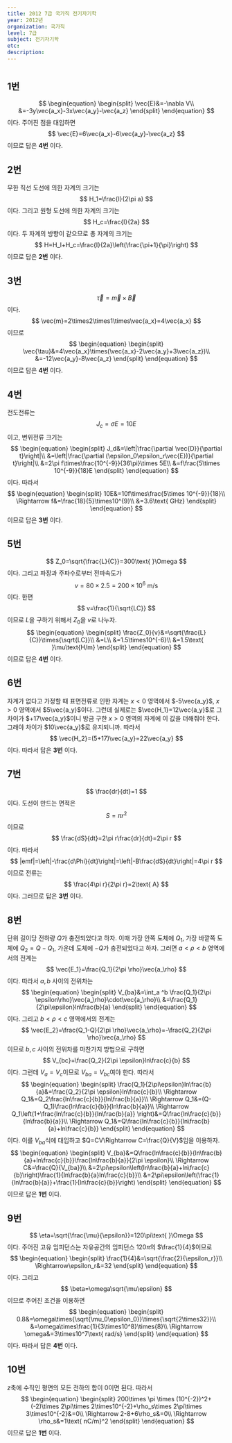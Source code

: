 ```yaml
---
title: 2012 7급 국가직 전기자기학
year: 2012년
organization: 국가직
level: 7급
subject: 전기자기학
etc:
description:
---
```


#

## 1번
$$
\begin{equation}
\begin{split}
\vec{E}&=-\nabla V\\
&=-3y\vec{a_x}-3x\vec{a_y}-\vec{a_z}
\end{split}
\end{equation}
$$
이다. 주어진 점을 대입하면
$$
\vec{E}=6\vec{a_x}-6\vec{a_y}-\vec{a_z}
$$
이므로 답은 **4번** 이다.

## 2번
무한 직선 도선에 의한 자계의 크기는
$$
H_1=\frac{I}{2\pi a}
$$
이다. 그리고 원형 도선에 의한 자계의 크기는
$$
H_c=\frac{I}{2a}
$$
이다. 두 자계의 방향이 같으므로 총 자계의 크기는
$$
H=H_l+H_c=\frac{I}{2a}\left(\frac{\pi+1}{\pi}\right)
$$
이므로 답은 **2번** 이다.

## 3번
$$
\vec{\tau}=\vec{m}\times\vec{B}
$$
이다.
$$
\vec{m}=2\times2\times1\times\vec{a_x}=4\vec{a_x}
$$
이므로
$$
\begin{equation}
\begin{split}
\vec{\tau}&=4\vec{a_x}\times(\vec{a_x}-2\vec{a_y}+3\vec{a_z})\\
&=-12\vec{a_y}-8\vec{a_z}
\end{split}
\end{equation}
$$
이므로 답은 **4번** 이다.

## 4번
전도전류는
$$
J_c=\sigma E=10E
$$
이고, 변위전류 크기는
$$
\begin{equation}
\begin{split}
J_d&=\left|\frac{\partial \vec{D}}{\partial t}\right|\\
&=\left|\frac{\partial (\epsilon_0\epsilon_r\vec{E})}{\partial t}\right|\\
&=2\pi f\times\frac{10^{-9}}{36\pi}\times 5E\\
&=f\frac{5\times 10^{-9}}{18}E
\end{split}
\end{equation}
$$
이다. 따라서
$$
\begin{equation}
\begin{split}
10E&=10f\times\frac{5\times 10^{-9}}{18}\\
\Rightarrow f&=\frac{18}{5}\times10^{9}\\
&=3.6\text{ GHz}
\end{split}
\end{equation}
$$
이므로 답은 **3번** 이다.

## 5번
$$
Z_0=\sqrt{\frac{L}{C}}=300\text{ }\Omega
$$
이다. 그리고 파장과 주파수로부터 전파속도가
$$
v=80\times 2.5=200\times10^{6}\text{ m/s}
$$
이다. 한편
$$
v=\frac{1}{\sqrt{LC}}
$$
이므로 $L$을 구하기 위해서 $Z_0$을 $v$로 나누자.
$$
\begin{equation}
\begin{split}
\frac{Z_0}{v}&=\sqrt{\frac{L}{C}}\times{\sqrt{LC}}\\
&=L\\
&=1.5\times10^{-6}\\
&=1.5\text{ }\mu\text{H/m}
\end{split}
\end{equation}
$$
이므로 답은 **4번** 이다.

## 6번
자계가 없다고 가정할 때 표면전류로 인한 자계는 $x\lt0$ 영역에서 $-5\vec{a_y}$, $x\gt0$ 영역에서 $5\vec{a_y}$이다.
그런데 실제로는 $\vec{H_1}=12\vec{a_y}$로 그 차이가 $+17\vec{a_y}$이니 방금 구한 $x\gt0$ 영역의 자계에 이 값을 더해줘야 한다. 그래야 차이가 $10\vec{a_y}$로 유지되니까.
따라서
$$
\vec{H_2}=(5+17)\vec{a_y}=22\vec{a_y}
$$
이다. 따라서 답은 **3번** 이다.

## 7번
$$
\frac{dr}{dt}=1
$$
이다. 도선이 만드는 면적은
$$
S=\pi r^2
$$
이므로
$$
\frac{dS}{dt}=2\pi r\frac{dr}{dt}=2\pi r
$$
이다. 따라서
$$
|emf|=\left|-\frac{d\Phi}{dt}\right|=\left|-B\frac{dS}{dt}\right|=4\pi r
$$
이므로 전류는
$$
\frac{4\pi r}{2\pi r}=2\text{ A}
$$
이다. 그러므로 답은 **3번** 이다.

## 8번
단위 길이당 전하량 $Q$가 충전되었다고 하자. 이때 가장 안쪽 도체에 $Q_1$, 가장 바깥쪽 도체에 $Q_2=Q-Q_1$, 가운데 도체에 $-Q$가 충전되었다고 하자. 그러면 $a\lt\rho\lt b$ 영역에서의 전계는
$$
\vec{E_1}=\frac{Q_1}{2\pi \rho}\vec{a_\rho}
$$
이다. 따라서 $a,b$ 사이의 전위차는
$$
\begin{equation}
\begin{split}
V_{ba}&=\int_a ^b \frac{Q_1}{2\pi \epsilon\rho}\vec{a_\rho}\cdot\vec{a_\rho}\\
&=\frac{Q_1}{2\pi\epsilon}ln\frac{b}{a}
\end{split}
\end{equation}
$$
이다. 그리고 $b\lt\rho\lt c$ 영역에서의 전계는
$$
\vec{E_2}=\frac{Q_1-Q}{2\pi \rho}\vec{a_\rho}=-\frac{Q_2}{2\pi \rho}\vec{a_\rho}
$$
이므로 $b,c$ 사이의 전위차를 마찬가지 방법으로 구하면
$$
V_{bc}=\frac{Q_2}{2\pi \epsilon}ln\frac{c}{b}
$$
이다. 그런데 $V_a=V_c$이므로 $V_{ba}=V_{bc}$여야 한다. 따라서
$$
\begin{equation}
\begin{split}
\frac{Q_1}{2\pi\epsilon}ln\frac{b}{a}&=\frac{Q_2}{2\pi \epsilon}ln\frac{c}{b}\\
\Rightarrow Q_1&=Q_2\frac{ln\frac{c}{b}}{ln\frac{b}{a}}\\
\Rightarrow Q_1&=(Q-Q_1)\frac{ln\frac{c}{b}}{ln\frac{b}{a}}\\
\Rightarrow Q_1\left(1+\frac{ln\frac{c}{b}}{ln\frac{b}{a}} \right)&=Q\frac{ln\frac{c}{b}}{ln\frac{b}{a}}\\
\Rightarrow Q_1&=Q\frac{ln\frac{c}{b}}{ln\frac{b}{a}+ln\frac{c}{b}}
\end{split}
\end{equation}
$$
이다. 이를 $V_{ba}$식에 대입하고 $Q=CV\Rightarrow C=\frac{Q}{V}$임을 이용하자.
$$
\begin{equation}
\begin{split}
V_{ba}&=Q\frac{ln\frac{c}{b}}{ln\frac{b}{a}+ln\frac{c}{b}}\frac{ln\frac{b}{a}}{2\pi \epsilon}\\
\Rightarrow C&=\frac{Q}{V_{ba}}\\
&=2\pi\epsilon\left(ln\frac{b}{a}+ln\frac{c}{b}\right)\frac{1}{ln\frac{b}{a}ln\frac{c}{b}}\\
&=2\pi\epsilon\left(\frac{1}{ln\frac{b}{a}}+\frac{1}{ln\frac{c}{b}}\right)
\end{split}
\end{equation}
$$
이므로 답은 **1번** 이다.

## 9번
$$
\eta=\sqrt{\frac{\mu}{\epsilon}}=120\pi\text{ }\Omega
$$
이다. 주어진 고유 임피던스는 자유공간의 임피던스 $120\pi$의 $\frac{1}{4}$이므로
$$
\begin{equation}
\begin{split}
\frac{1}{4}&=\sqrt{\frac{2}{\epsilon_r}}\\
\Rightarrow\epsilon_r&=32
\end{split}
\end{equation}
$$
이다. 그리고
$$
\beta=\omega\sqrt{\mu\epsilon}
$$
이므로 주어진 조건을 이용하면
$$
\begin{equation}
\begin{split}
0.8&=\omega\times{\sqrt{\mu_0\epsilon_0}}\times{\sqrt{2\times32}}\\
&=\omega\times\frac{1}{3\times10^8}\times{8}\\
\Rightarrow \omega&=3\times10^7\text{ rad/s}
\end{split}
\end{equation}
$$
이다. 따라서 답은 **4번** 이다.

## 10번
$z$축에 수직인 평면의 모든 전하의 합이 0이면 된다. 따라서
$$
\begin{equation}
\begin{split}
200\times \pi \times (10^{-2})^2+(-2)\times 2\pi\times 2\times10^{-2}+\rho_s\times 2\pi\times 3\times10^{-2}&=0\\
\Rightarrow 2-8+6\rho_s&=0\\
\Rightarrow \rho_s&=1\text{ nC/m}^2
\end{split}
\end{equation}
$$
이므로 답은 **1번** 이다.